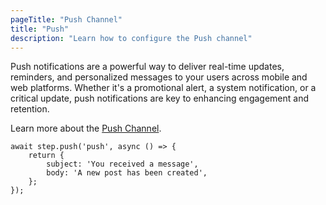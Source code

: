 ```yaml
---
pageTitle: "Push Channel"
title: "Push"
description: "Learn how to configure the Push channel"
---
```


Push notifications are a powerful way to deliver real-time updates, reminders, and personalized messages to your users across mobile and web platforms. 
Whether it's a promotional alert, a system notification, or a critical update, push notifications are key to enhancing engagement and retention.

Learn more about the [Push Channel](/integrations/providers/push/overview).

```tsx
await step.push('push', async () => {
    return {
        subject: 'You received a message',
        body: 'A new post has been created',
    };
});
```